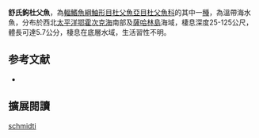 {{Speciesbox
| name = 舒氏鉤杜父魚
| image = 
| image_width = 250px
| status = NE
| status_system = IUCN3.1
| genus = Artediellus
| species = schmidti
| authority = [[Soldatov|Soldatov]], 1915
| synonyms = *''Artediellus dydymovi schmidti, Soldatov, 1915''
}}
'''舒氏鉤杜父魚'''，為[[輻鰭魚綱|輻鰭魚綱]][[鮋形目|鮋形目]][[杜父魚亞目|杜父魚亞目]][[杜父魚科|杜父魚科]]的其中一[[種|種]]，為溫帶海水魚，分布於西北[[太平洋|太平洋]][[鄂霍次克海|鄂霍次克海]]南部及[[薩哈林島|薩哈林島]]海域，棲息深度25-125公尺，體長可達5.7公分，棲息在底層水域，生活習性不明。

== 参考文献 ==
*{{FishBase_species|genus=Artediellus|species=schmidti |year=2014|month=5}}

== 擴展閱讀 ==
{{refbegin}}
{{wikispecies-inline|Artediellus schmidti |舒氏鉤杜父魚}}
{{refend}}
{{Taxonbar|from=Q2143722}}

[[Category:鉤杜父魚屬|schmidti]]


{{鮋形目小作品}}